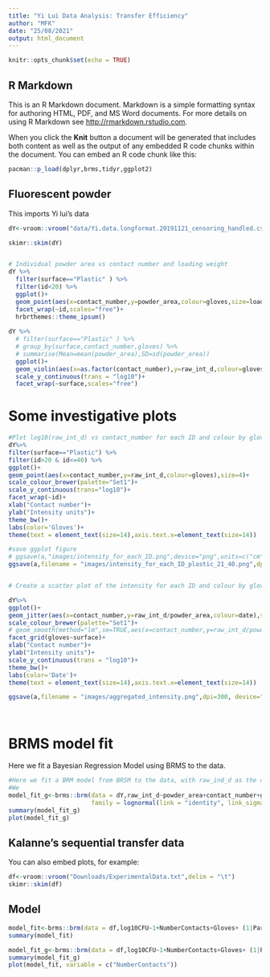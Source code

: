 ```yaml
---
title: "Yi Lui Data Analysis: Transfer Efficiency"
author: "MFK"
date: "25/08/2021"
output: html_document
---
```


```r
knitr::opts_chunk$set(echo = TRUE)
```

## R Markdown

This is an R Markdown document. Markdown is a simple formatting syntax for authoring HTML, PDF, and MS Word documents. For more details on using R Markdown see <http://rmarkdown.rstudio.com>.

When you click the **Knit** button a document will be generated that includes both content as well as the output of any embedded R code chunks within the document. You can embed an R code chunk like this:

```r
pacman::p_load(dplyr,brms,tidyr,ggplot2)

```


## Fluorescent powder
This imports Yi lui's data 

```r
dY<-vroom::vroom("data/Yi.data.longformat.20191121_censoring_handled.csv") %>% janitor::clean_names()

skimr::skim(dY)


# Individual powder area vs contact number and loading weight 
dY %>% 
  filter(surface=="Plastic" ) %>% 
  filter(id<20) %>% 
  ggplot()+
  geom_point(aes(x=contact_number,y=powder_area,colour=gloves,size=loading_weight))+
  facet_wrap(~id,scales="free")+
  hrbrthemes::theme_ipsum()
  
dY %>% 
  # filter(surface=="Plastic" ) %>% 
  # group_by(surface,contact_number,gloves) %>% 
  # summarise(Mean=mean(powder_area),SD=sd(powder_area))
  ggplot()+
  geom_violin(aes(x=as.factor(contact_number),y=raw_int_d,colour=gloves),draw_quantiles = c(0.25,0.5,0.95))+
  scale_y_continuous(trans = "log10")+
  facet_wrap(~surface,scales="free")

```

# Some investigative plots
```r
#Plot log10(raw_int_d) vs contact_number for each ID and colour by gloves
dY%>%
filter(surface=="Plastic") %>%
filter(id>20 & id<=40) %>%
ggplot()+
geom_point(aes(x=contact_number,y=raw_int_d,colour=gloves),size=4)+
scale_colour_brewer(palette="Set1")+
scale_y_continuous(trans="log10")+
facet_wrap(~id)+
xlab("Contact number")+
ylab("Intensity units")+
theme_bw()+
labs(color='Gloves')+
theme(text = element_text(size=14),axis.text.x=element_text(size=14))  ->a

#save ggplot figure
# ggsave(a,"images/intensity_for_each_ID.png",device="png",units=c("cm"),width=30)
ggsave(a,filename = "images/intensity_for_each_ID_plastic_21_40.png",dpi=300, device="png",width = 10, height = 10, units = "in")


# Create a scatter plot of the intensity for each ID and colour by gloves, facet by surface

dY%>%
ggplot()+
geom_jitter(aes(x=contact_number,y=raw_int_d/powder_area,colour=date),size=4,alpha=0.4)+
scale_colour_brewer(palette="Set1")+
# geom_smooth(method="lm",se=TRUE,aes(x=contact_number,y=raw_int_d/powder_area,colour=gloves))+
facet_grid(gloves~surface)+
xlab("Contact number")+
ylab("Intensity units")+
scale_y_continuous(trans = "log10")+
theme_bw()+
labs(color='Date')+
theme(text = element_text(size=14),axis.text.x=element_text(size=14))  ->a

ggsave(a,filename = "images/aggregated_intensity.png",dpi=300, device="png",width = 12, height = 10, units = "in")




```



# BRMS model fit
Here we fit a Bayesian Regression Model using BRMS to the data.

```r
#Here we fit a BRM model from BRSM to the data, with raw_ind_d as the dependent variable
#We 
model_fit_g<-brms::brm(data = dY,raw_int_d~powder_area+contact_number+gloves+surface+(powder_area+contact_number+gloves+surface|id),
                       family = lognormal(link = "identity", link_sigma = "log"))
summary(model_fit_g)
plot(model_fit_g)

```














## Kalanne's sequential transfer data

You can also embed plots, for example:

```r

df<-vroom::vroom("Downloads/ExperimentalData.txt",delim = "\t")
skimr::skim(df)
```



## Model

```r
model_fit<-brms::brm(data = df,log10CFU~1+NumberContacts+Gloves+ (1|Participant),family = lognormal(link = "identity", link_sigma = "log"))
summary(model_fit)

model_fit_g<-brms::brm(data = df,log10CFU~1+NumberContacts+Gloves+ (1|Participant))
summary(model_fit_g)
plot(model_fit, variable = c("NumberContacts"))
```

